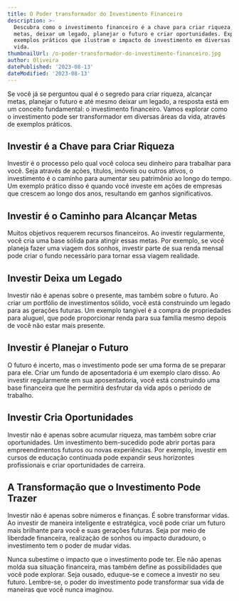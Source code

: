 ```yaml
---
title: O Poder transformador do Investimento Financeiro
description: >-
  Descubra como o investimento financeiro é a chave para criar riqueza, alcançar
  metas, deixar um legado, planejar o futuro e criar oportunidades. Explore
  exemplos práticos que ilustram o impacto do investimento em diversas áreas da
  vida.
thumbnailUrl: /o-poder-transformador-do-investimento-financeiro.jpg
author: Oliveira
datePublished: '2023-08-13'
dateModified: '2023-08-13'
---
```


Se você já se perguntou qual é o segredo para criar riqueza, alcançar metas, planejar o futuro e até mesmo deixar um legado, a resposta está em um conceito fundamental: o investimento financeiro. Vamos explorar como o investimento pode ser transformador em diversas áreas da vida, através de exemplos práticos.

## Investir é a Chave para Criar Riqueza

Investir é o processo pelo qual você coloca seu dinheiro para trabalhar para você. Seja através de ações, títulos, imóveis ou outros ativos, o investimento é o caminho para aumentar seu patrimônio ao longo do tempo. Um exemplo prático disso é quando você investe em ações de empresas que crescem ao longo dos anos, resultando em ganhos significativos.

## Investir é o Caminho para Alcançar Metas

Muitos objetivos requerem recursos financeiros. Ao investir regularmente, você cria uma base sólida para atingir essas metas. Por exemplo, se você planeja fazer uma viagem dos sonhos, investir parte de sua renda mensal pode criar o fundo necessário para tornar essa viagem realidade.

## Investir Deixa um Legado

Investir não é apenas sobre o presente, mas também sobre o futuro. Ao criar um portfólio de investimentos sólido, você está construindo um legado para as gerações futuras. Um exemplo tangível é a compra de propriedades para aluguel, que pode proporcionar renda para sua família mesmo depois de você não estar mais presente.

## Investir é Planejar o Futuro

O futuro é incerto, mas o investimento pode ser uma forma de se preparar para ele. Criar um fundo de aposentadoria é um exemplo claro disso. Ao investir regularmente em sua aposentadoria, você está construindo uma base financeira que lhe permitirá desfrutar da vida após o período de trabalho.

## Investir Cria Oportunidades

Investir não é apenas sobre acumular riqueza, mas também sobre criar oportunidades. Um investimento bem-sucedido pode abrir portas para empreendimentos futuros ou novas experiências. Por exemplo, investir em cursos de educação continuada pode expandir seus horizontes profissionais e criar oportunidades de carreira.

## A Transformação que o Investimento Pode Trazer

Investir não é apenas sobre números e finanças. É sobre transformar vidas. Ao investir de maneira inteligente e estratégica, você pode criar um futuro mais brilhante para você e suas gerações futuras. Seja por meio de liberdade financeira, realização de sonhos ou impacto duradouro, o investimento tem o poder de mudar vidas.

Nunca subestime o impacto que o investimento pode ter. Ele não apenas molda sua situação financeira, mas também define as possibilidades que você pode explorar. Seja ousado, eduque-se e comece a investir no seu futuro. Lembre-se, o poder do investimento pode transformar sua vida de maneiras que você nunca imaginou.